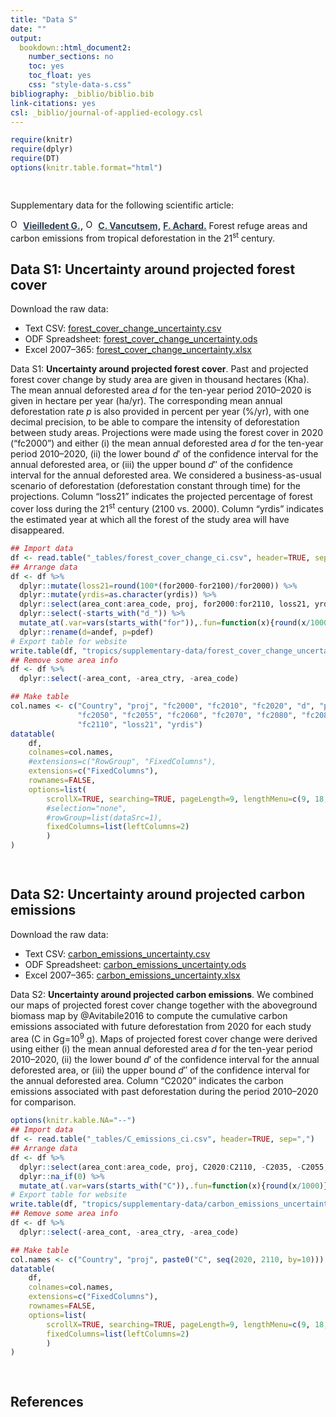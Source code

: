 ```yaml
---
title: "Data S"
date: ""
output:
  bookdown::html_document2:
    number_sections: no
    toc: yes
    toc_float: yes
    css: "style-data-s.css"
bibliography: _biblio/biblio.bib
link-citations: yes
csl: _biblio/journal-of-applied-ecology.csl
---
```


```r
require(knitr)
require(dplyr)
require(DT)
options(knitr.table.format="html")
```

<span style="display: block; height: 15px;"></span>

Supplementary data for the following scientific article:

<a href="https://orcid.org/0000-0002-1685-4997"><img alt="ORCID logo" src="images/Logo_ORCID.png" width="16" height="16" /></a>
<a href="https://ecology.ghislainv.fr" style="color:#2C3E50;">**Vieilledent G.,**</a>
<a href="https://orcid.org/0000-0003-3851-8588"><img alt="ORCID logo" src="images/Logo_ORCID.png" width="16" height="16" /></a>
<a href="https://www.researchgate.net/profile/Christelle_Vancutsem" style="color:#2C3E50;">**C. Vancutsem,**</a>
<a href="https://www.researchgate.net/profile/Achard_Frederic" style="color:#2C3E50;">**F. Achard.**</a>
Forest refuge areas and carbon emissions from tropical deforestation in the 21^st^ century.

<!------------------------------>
<!-- Forest cover projections -->
<!------------------------------>

## Data S1: Uncertainty around projected forest cover

Download the raw data:

* Text CSV: [forest_cover_change_uncertainty.csv](tropics/supplementary-data/forest_cover_change_uncertainty.csv)
* ODF Spreadsheet: [forest_cover_change_uncertainty.ods](tropics/supplementary-data/forest_cover_change_uncertainty.ods)
* Excel 2007--365: [forest_cover_change_uncertainty.xlsx](tropics/supplementary-data/forest_cover_change_uncertainty.xlsx)

Data S1: **Uncertainty around projected forest cover**. Past and projected forest cover change by study area are given in thousand hectares (Kha). The mean annual deforested area $d$ for the ten-year period 2010--2020 is given in hectare per year (ha/yr). The corresponding mean annual deforestation rate $p$ is also provided in percent per year (%/yr), with one decimal precision, to be able to compare the intensity of deforestation between study areas. Projections were made using the forest cover in 2020 ("fc2000") and either (i) the mean annual deforested area $d$ for the ten-year period 2010--2020, (ii) the lower bound $d'$ of the confidence interval for the annual deforested area, or (iii) the upper bound $d''$ of the confidence interval for the annual deforested area. We considered a business-as-usual scenario of deforestation (deforestation constant through time) for the projections. Column "loss21" indicates the projected percentage of forest cover loss during the 21^st^ century (2100 vs. 2000). Column "yrdis" indicates the estimated year at which all the forest of the study area will have disappeared.\vspace{0.5cm}

```r
## Import data
df <- read.table("_tables/forest_cover_change_ci.csv", header=TRUE, sep=",")
## Arrange data
df <- df %>%
  dplyr::mutate(loss21=round(100*(for2000-for2100)/for2000)) %>%
  dplyr::mutate(yrdis=as.character(yrdis)) %>%
  dplyr::select(area_cont:area_code, proj, for2000:for2110, loss21, yrdis, -for2005, -for2015, -for2035) %>%
  dplyr::select(-starts_with("d_")) %>%
  mutate_at(.var=vars(starts_with("for")),.fun=function(x){round(x/1000)}) %>%
  dplyr::rename(d=andef, p=pdef)
# Export table for website
write.table(df, "tropics/supplementary-data/forest_cover_change_uncertainty.csv", sep=",", row.names=FALSE)
## Remove some area info
df <- df %>%
  dplyr::select(-area_cont, -area_ctry, -area_code)

## Make table
col.names <- c("Country", "proj", "fc2000", "fc2010", "fc2020", "d", "p", "fc2030", "fc2040",
               "fc2050", "fc2055", "fc2060", "fc2070", "fc2080", "fc2085", "fc2090", "fc2100",
               "fc2110", "loss21", "yrdis")
datatable(
	df,
	colnames=col.names,
	#extensions=c("RowGroup", "FixedColumns"),
	extensions=c("FixedColumns"),
	rownames=FALSE,
	options=list(
		scrollX=TRUE, searching=TRUE, pageLength=9, lengthMenu=c(9, 18, 36),
		#selection="none", 
		#rowGroup=list(dataSrc=1),
		fixedColumns=list(leftColumns=2)
		)
)

```

<span style="display: block; height: 15px;"></span>

<!---------------------------------------------------->
<!-- Carbon emissions associated with deforestation -->
<!---------------------------------------------------->

## Data S2: Uncertainty around projected carbon emissions

Download the raw data:

* Text CSV: [carbon_emissions_uncertainty.csv](tropics/supplementary-data/carbon_emissions_uncertainty.csv)
* ODF Spreadsheet: [carbon_emissions_uncertainty.ods](tropics/supplementary-data/carbon_emissions_uncertainty.ods)
* Excel 2007--365: [carbon_emissions_uncertainty.xlsx](tropics/supplementary-data/carbon_emissions_uncertainty.xlsx)

Data S2: **Uncertainty around projected carbon emissions**. We combined our maps of projected forest cover change together with the aboveground biomass map by @Avitabile2016 to compute the cumulative carbon emissions associated with future deforestation from 2020 for each study area (C in Gg=10^9^ g). Maps of projected forest cover change were derived using either (i) the mean annual deforested area $d$ for the ten-year period 2010--2020, (ii) the lower bound $d'$ of the confidence interval for the annual deforested area, or (iii) the upper bound $d''$ of the confidence interval for the annual deforested area. Column "C2020" indicates the carbon emissions associated with past deforestation during the period 2010--2020 for comparison.\vspace{0.5cm}

```r
options(knitr.kable.NA="--")
## Import data
df <- read.table("_tables/C_emissions_ci.csv", header=TRUE, sep=",")
## Arrange data
df <- df %>%
  dplyr::select(area_cont:area_code, proj, C2020:C2110, -C2035, -C2055, -C2085) %>%
  dplyr::na_if(0) %>%
  mutate_at(.var=vars(starts_with("C")),.fun=function(x){round(x/1000)})
# Export table for website
write.table(df, "tropics/supplementary-data/carbon_emissions_uncertainty.csv", sep=",", row.names=FALSE)
## Remove some area info
df <- df %>%
  dplyr::select(-area_cont, -area_ctry, -area_code)

## Make table
col.names <- c("Country", "proj", paste0("C", seq(2020, 2110, by=10)))
datatable(
	df,
	colnames=col.names,
	extensions=c("FixedColumns"),
	rownames=FALSE,
	options=list(
		scrollX=TRUE, searching=TRUE, pageLength=9, lengthMenu=c(9, 18, 36),
		fixedColumns=list(leftColumns=2)
		)
)
```

<span style="display: block; height: 15px;"></span>

<!----------------->
<!-- References  -->
<!----------------->

## References
